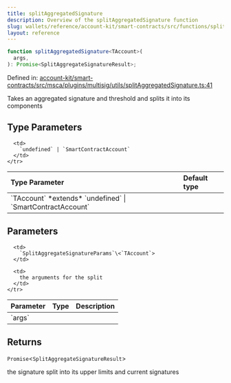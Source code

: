 ```yaml
---
title: splitAggregatedSignature
description: Overview of the splitAggregatedSignature function
slug: wallets/reference/account-kit/smart-contracts/src/functions/splitAggregatedSignature
layout: reference
---
```


```ts
function splitAggregatedSignature<TAccount>(
  args,
): Promise<SplitAggregateSignatureResult>;
```

Defined in: [account-kit/smart-contracts/src/msca/plugins/multisig/utils/splitAggregatedSignature.ts:41](https://github.com/alchemyplatform/aa-sdk/blob/5b9429f0f16dcd4ff822527b8de589e19e88faa7/account-kit/smart-contracts/src/msca/plugins/multisig/utils/splitAggregatedSignature.ts#L41)

Takes an aggregated signature and threshold and splits it into its components

## Type Parameters

<table>
  <thead>
    <tr>
      <th align="left">Type Parameter</th>
      <th align="left">Default type</th>
    </tr>
  </thead>

  <tbody>
    <tr>
      <td>
        `TAccount` *extends* `undefined` | `SmartContractAccount`
      </td>

      <td>
        `undefined` | `SmartContractAccount`
      </td>
    </tr>

  </tbody>
</table>

## Parameters

<table>
  <thead>
    <tr>
      <th align="left">Parameter</th>
      <th align="left">Type</th>
      <th align="left">Description</th>
    </tr>
  </thead>

  <tbody>
    <tr>
      <td>
        `args`
      </td>

      <td>
        `SplitAggregateSignatureParams`\<`TAccount`>
      </td>

      <td>
        the arguments for the split
      </td>
    </tr>

  </tbody>
</table>

## Returns

`Promise`\<`SplitAggregateSignatureResult`>

the signature split into its upper limits and current signatures
